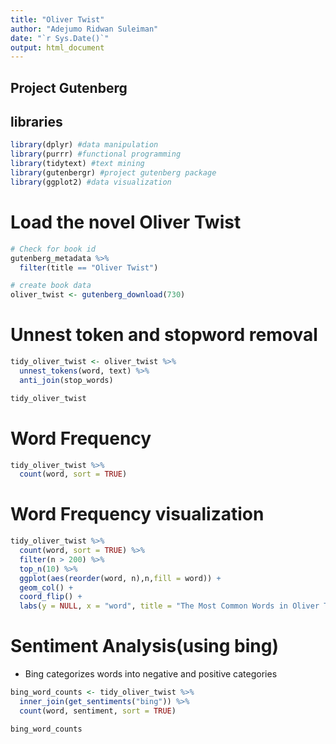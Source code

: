 ```yaml
---
title: "Oliver Twist"
author: "Adejumo Ridwan Suleiman"
date: "`r Sys.Date()`"
output: html_document
---
```


## Project Gutenberg

## libraries 
```r
library(dplyr) #data manipulation
library(purrr) #functional programming
library(tidytext) #text mining
library(gutenbergr) #project gutenberg package
library(ggplot2) #data visualization
```

# Load the novel Oliver Twist
```r
# Check for book id
gutenberg_metadata %>% 
  filter(title == "Oliver Twist")

# create book data
oliver_twist <- gutenberg_download(730)
```


# Unnest token and stopword removal
```r
tidy_oliver_twist <- oliver_twist %>% 
  unnest_tokens(word, text) %>% 
  anti_join(stop_words)

tidy_oliver_twist
```

# Word Frequency
```r
tidy_oliver_twist %>% 
  count(word, sort = TRUE)
```

# Word Frequency visualization
```r
tidy_oliver_twist %>% 
  count(word, sort = TRUE) %>% 
  filter(n > 200) %>%
  top_n(10) %>% 
  ggplot(aes(reorder(word, n),n,fill = word)) +
  geom_col() +
  coord_flip() +
  labs(y = NULL, x = "word", title = "The Most Common Words in Oliver Twist")
```

# Sentiment Analysis(using bing)
- Bing categorizes words into negative and positive categories
```r
bing_word_counts <- tidy_oliver_twist %>%
  inner_join(get_sentiments("bing")) %>%
  count(word, sentiment, sort = TRUE) 

bing_word_counts
```

